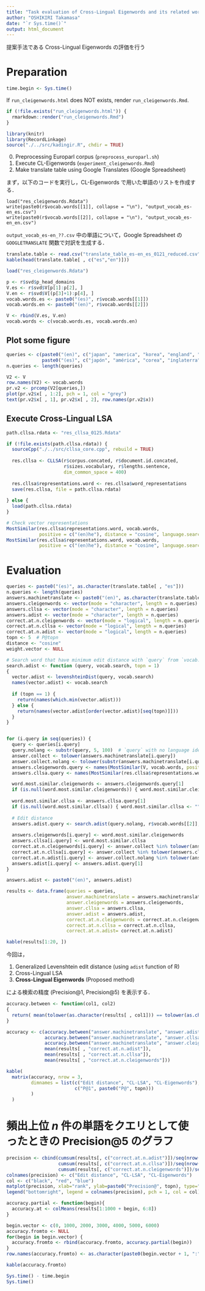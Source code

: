 ```yaml
---
title: "Task evaluation of Cross-Lingual Eigenwords and its related works"
author: "OSHIKIRI Takamasa"
date: "`r Sys.time()`"
output: html_document
---
```


提案手法である Cross-Lingual Eigenwords の評価を行う

# Preparation
```r
time.begin <- Sys.time()
```

If `run_cleigenwords.html` does NOT exists, render `run_cleigenwords.Rmd`.

```r
if (!file.exists("run_cleigenwords.html")) {
  rmarkdown::render("run_cleigenwords.Rmd")
}
```

```r
library(knitr)
library(RecordLinkage)
source("./../src/kadingir.R", chdir = TRUE)
```

0. Preprocessing Europarl corpus (`preprocess_europarl.sh`)
1. Execute CL-Eigenwords (`experiment_cleigenwords.Rmd`)
2. Make translate table using Google Translates (Google Spreadsheet)

まず，以下のコードを実行し，CL-Eigenwords で用いた単語のリストを作成する．

```
load("res_cleigenwords.Rdata")
write(paste0(r$vocab.words[[1]], collapse = "\n"), "output_vocab_es-en_es.csv")
write(paste0(r$vocab.words[[2]], collapse = "\n"), "output_vocab_es-en_en.csv")
```

`output_vocab_es-en_??.csv` 中の単語について，Google Spreadsheet の `GOOGLETRANSLATE` 関数で対訳を生成する．

```r
translate.table <- read.csv("translate_table_es-en_es_0121_reduced.csv", sep = ",", as.is = TRUE)
kable(head(translate.table[ , c("es","en")]))
```

```r
load("res_cleigenwords.Rdata")

p <- r$svd$p_head_domains
V.es <- r$svd$V[p[1]:p[2], ]
V.en <- r$svd$V[(p[3]+1):p[4], ]
vocab.words.es <- paste0("(es)", r$vocab.words[[1]])
vocab.words.en <- paste0("(en)", r$vocab.words[[2]])

V <- rbind(V.es, V.en)
vocab.words <- c(vocab.words.es, vocab.words.en)
```

## Plot some figure
```r
queries <- c(paste0("(en)", c("japan", "america", "korea", "england", "spain", "germany")),
             paste0("(es)", c("japón", "américa", "corea", "inglaterra", "españa", "alemania")))
n.queries <- length(queries)

V2 <- V
row.names(V2) <- vocab.words
pr.v2 <- prcomp(V2[queries,])
plot(pr.v2$x[ , 1:2], pch = 1, col = "grey")
text(pr.v2$x[ , 1], pr.v2$x[ , 2], row.names(pr.v2$x))
```

## Execute Cross-Lingual LSA
```r
path.cllsa.rdata <- "res_cllsa_0125.Rdata"

if (!file.exists(path.cllsa.rdata)) {
  sourceCpp("./../src/cllsa_core.cpp", rebuild = TRUE)
  
  res.cllsa <- CLLSA(r$corpus.concated, r$document.id.concated,
                     r$sizes.vocabulary, r$lengths.sentence,
                     dim_common_space = 400)
  
  res.cllsa$representations.word <- res.cllsa$word_representations
  save(res.cllsa, file = path.cllsa.rdata)
  
} else {
  load(path.cllsa.rdata)
}

# Check vector representations
MostSimilar(res.cllsa$representations.word, vocab.words,
            positive = c("(en)he"), distance = "cosine", language.search = "en")
MostSimilar(res.cllsa$representations.word, vocab.words,
            positive = c("(en)he"), distance = "cosine", language.search = "es")
```

# Evaluation
```r
queries <- paste0("(es)", as.character(translate.table[ , "es"]))
n.queries <- length(queries)
answers.machinetranslate <- paste0("(en)", as.character(translate.table[ , "en"]))
answers.cleigenwords <- vector(mode = "character", length = n.queries)
answers.cllsa <- vector(mode = "character", length = n.queries)
answers.adist <- vector(mode = "character", length = n.queries)
correct.at.n.cleigenwords <- vector(mode = "logical", length = n.queries)
correct.at.n.cllsa <- vector(mode = "logical", length = n.queries)
correct.at.n.adist <- vector(mode = "logical", length = n.queries)
topn <- 5  # P@topn
distance <- "cosine"
weight.vector <- NULL

# Search word that have minimum edit distance with `query` from `vocab.search`
search.adist <- function (query, vocab.search, topn = 1)
{
  vector.adist <- levenshteinDist(query, vocab.search)
  names(vector.adist) <- vocab.search
  
  if (topn == 1) {
    return(names(which.min(vector.adist)))
  } else {
    return(names(vector.adist[order(vector.adist)[seq(topn)]]))
  }
}


for (i.query in seq(queries)) {
  query <- queries[i.query]
  query.nolang <- substr(query, 5, 100)  # `query` with no language identifier
  answer.collect <- tolower(answers.machinetranslate[i.query])
  answer.collect.nolang <- tolower(substr(answers.machinetranslate[i.query], 5, 100))
  answers.cleigenwords.query <- names(MostSimilar(V, vocab.words, positive=c(query), distance = distance, language.search = "en", topn = topn, weight.vector = weight.vector))
  answers.cllsa.query <- names(MostSimilar(res.cllsa$representations.word, vocab.words, positive = c(query), distance = distance, language.search = "en", topn = topn))

  word.most.similar.cleigenwords <- answers.cleigenwords.query[1]
  if (is.null(word.most.similar.cleigenwords)) { word.most.similar.cleigenwords <- "" }
  
  word.most.similar.cllsa <- answers.cllsa.query[1]
  if (is.null(word.most.similar.cllsa)) { word.most.similar.cllsa <- "" }
  
  # Edit distance
  answers.adist.query <- search.adist(query.nolang, r$vocab.words[[2]], topn = 5)
  
  answers.cleigenwords[i.query] <- word.most.similar.cleigenwords
  answers.cllsa[i.query] <- word.most.similar.cllsa
  correct.at.n.cleigenwords[i.query] <- answer.collect %in% tolower(answers.cleigenwords.query)
  correct.at.n.cllsa[i.query] <- answer.collect %in% tolower(answers.cllsa.query)
  correct.at.n.adist[i.query] <- answer.collect.nolang %in% tolower(answers.adist.query)
  answers.adist[i.query] <- answers.adist.query[1]
}

answers.adist <- paste0("(en)", answers.adist)

results <- data.frame(queries = queries,
                      answer.machinetranslate = answers.machinetranslate,
                      answer.cleigenwords = answers.cleigenwords,
                      answer.cllsa = answers.cllsa,
                      answer.adist = answers.adist,
                      correct.at.n.cleigenwords = correct.at.n.cleigenwords,
                      correct.at.n.cllsa = correct.at.n.cllsa,
                      correct.at.n.adist= correct.at.n.adist)
```

```r
kable(results[1:20, ])
```

今回は，

1. Generalized Levenshtein edit distance (using `adist` function of R)
2. Cross-Lingual LSA
3. **Cross-Lingual Eigenwords** (Proposed method)

による検索の精度 (Precision\@1, Precision\@5) を表示する．

```r
accuracy.between <- function(col1, col2)
{
  return( mean(tolower(as.character(results[ , col1])) == tolower(as.character(results[ , col2]))) )
}

accuracy <- c(accuracy.between("answer.machinetranslate", "answer.adist"),
              accuracy.between("answer.machinetranslate", "answer.cllsa"),
              accuracy.between("answer.machinetranslate", "answer.cleigenwords"),
              mean(results[ , "correct.at.n.adist"]),
              mean(results[ , "correct.at.n.cllsa"]),
              mean(results[ , "correct.at.n.cleigenwords"]))
```

```r
kable(
  matrix(accuracy, nrow = 3,
         dimnames = list(c("Edit distance", "CL-LSA", "CL-Eigenwords"),
                         c("P@1", paste0("P@", topn)))
         )
  )
```

# 頻出上位 $n$ 件の単語をクエリとして使ったときの Precision\@5 のグラフ
```r
precision <- cbind(cumsum(results[, c("correct.at.n.adist")])/seq(nrow(results)),
                   cumsum(results[, c("correct.at.n.cllsa")])/seq(nrow(results)),
                   cumsum(results[, c("correct.at.n.cleigenwords")])/seq(nrow(results)))
colnames(precision) <- c("Edit distance", "CL-LSA", "CL-Eigenwords")
col <- c("black", "red", "blue")
matplot(precision, xlab="rank", ylab=paste0("Precision@", topn), type="l", lwd = 4, lty = 1, col = col)
legend("bottomright", legend = colnames(precision), pch = 1, col = col)
```

```r
accuracy.partial <- function(begin){
  accuracy.at <- colMeans(results[1:1000 + begin, 6:8])
}

begin.vector <- c(0, 1000, 2000, 3000, 4000, 5000, 6000)
accuracy.fromto <- NULL
for(begin in begin.vector) {
  accuracy.fromto <- rbind(accuracy.fromto, accuracy.partial(begin))
}
row.names(accuracy.fromto) <- as.character(paste0(begin.vector + 1, ":", begin.vector + 1000))

kable(accuracy.fromto)
```

```r
Sys.time() - time.begin
Sys.time()
```